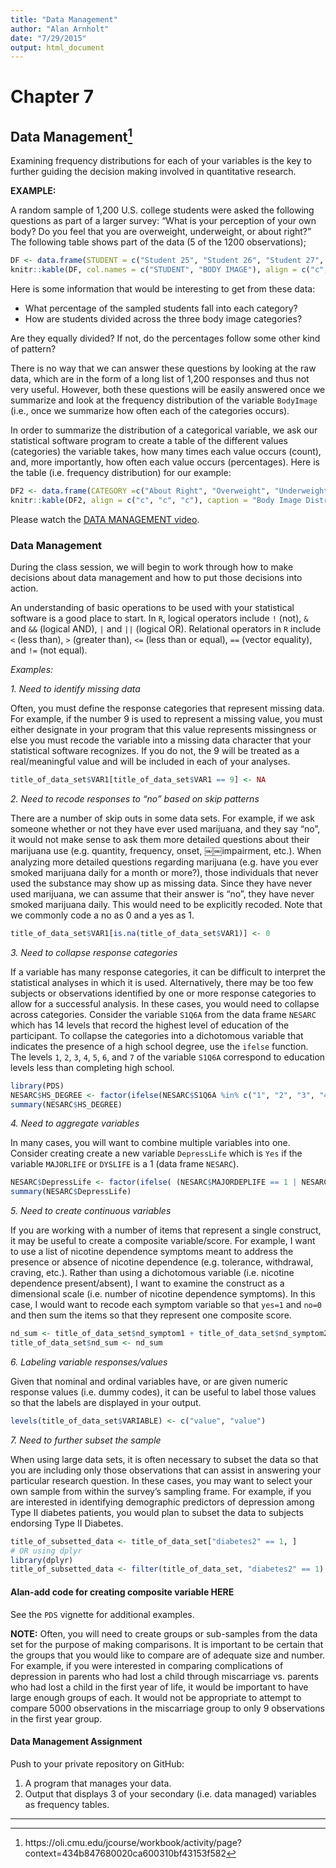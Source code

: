 ```yaml
---
title: "Data Management"
author: "Alan Arnholt"
date: "7/29/2015"
output: html_document
---
```


# Chapter 7
## Data Management^[https://oli.cmu.edu/jcourse/workbook/activity/page?context=434b847680020ca600310bf43153f582]

Examining frequency distributions for each of your variables is the key to further guiding the decision making involved in quantitative research.

**EXAMPLE:**

A random sample of 1,200 U.S. college students were asked the following questions as part of a larger survey: “What is your perception of your own body? Do you feel that you are overweight, underweight, or about right?”  The following table shows part of the data (5 of the 1200 observations);

```r
DF <- data.frame(STUDENT = c("Student 25", "Student 26", "Student 27", "Student 28", "Student 29"), BodyImage = c("Overweight", "About Right", "Underweight", "About Right", "About Right"))
knitr::kable(DF, col.names = c("STUDENT", "BODY IMAGE"), align = c("c","c"))
```

Here is some information that would be interesting to get from these data:

* What percentage of the sampled students fall into each category?
* How are students divided across the three body image categories?

Are they equally divided? If not, do the percentages follow some other kind of pattern?

There is no way that we can answer these questions by looking at the raw data, which are in the form of a long list of 1,200 responses and thus not very useful. However, both these questions will be easily answered once we summarize and look at the frequency distribution of the variable `BodyImage` (i.e., once we summarize how often each of the categories occurs).

In order to summarize the distribution of a categorical variable, we ask our statistical software program to create a table of the different values (categories) the variable takes, how many times each value occurs (count), and, more importantly, how often each value occurs (percentages). Here is the table (i.e. frequency distribution) for our example:

```r
DF2 <- data.frame(CATEGORY =c("About Right", "Overweight", "Underweight", "Total"), COUNT = c(855, 235, 110, 1200), PERCENTAGE = c("71.3%", "19.6%", "9.2%", "100%"))
knitr::kable(DF2, align = c("c", "c", "c"), caption = "Body Image Distribution")
```

Please watch the [DATA MANAGEMENT video](https://www.youtube.com/watch?v=thGk4CUEXQ8&index=53&list=PLDEF0B9CBD27AD37E).

### Data Management

During the class session, we will begin to work through how to make decisions about data management and how to put those decisions into action.

An understanding of basic operations to be used with your statistical software is a good place to start.  In `R`, logical operators include `!` (not), `&` and `&&` (logical AND), `|` and `||` (logical OR).  Relational operators in `R` include `<` (less than), `>` (greater than), `<=` (less than or equal), `==` (vector equality), and `!=` (not equal).

*Examples:*

*1. Need to identify missing data*

Often, you must define the response categories that represent missing data. For example, if the number 9 is used to represent a missing value, you must either designate in your program that this value represents missingness or else you must recode the variable into a missing data character that your statistical software recognizes. If you do not, the 9 will be treated as a real/meaningful value and will be included in each of your analyses.

```r
title_of_data_set$VAR1[title_of_data_set$VAR1 == 9] <- NA
```

*2. Need to recode responses to “no” based on skip patterns*

There are a number of skip outs in some data sets. For example, if we ask someone whether or not they have ever used marijuana, and they say “no”, it would not make sense to ask them more detailed questions about their marijuana use (e.g. quantity, frequency, onset, ￼￼impairment, etc.). When analyzing more detailed questions regarding marijuana (e.g. have you ever smoked marijuana daily for a month or more?), those individuals that never used the substance may show up as missing data. Since they have never used marijuana, we can assume that their answer is “no”, they have never smoked marijuana daily. This would need to be explicitly recoded. Note that we commonly code a no as 0 and a yes as 1.

```r
title_of_data_set$VAR1[is.na(title_of_data_set$VAR1)] <- 0
```

*3. Need to collapse response categories*

If a variable has many response categories, it can be difficult to interpret the statistical analyses in which it is used. Alternatively, there may be too few subjects or observations identified by one or more response categories to allow for a successful analysis. In these cases, you would need to collapse across categories. Consider the variable `S1Q6A` from the data frame `NESARC` which has 14 levels that record the highest level of education of the participant. To collapse the categories into a dichotomous variable that indicates the presence of a high school degree, use the `ifelse` function. The levels `1`, `2`, `3`, `4`, `5`, `6`, and `7` of the variable `S1Q6A` correspond to education levels less than completing high school.

```r
library(PDS)
NESARC$HS_DEGREE <- factor(ifelse(NESARC$S1Q6A %in% c("1", "2", "3", "4", "5", "6", "7"), "No", "Yes"))
summary(NESARC$HS_DEGREE)
```

*4. Need to aggregate variables*

In many cases, you will want to combine multiple variables into one. Consider creating create a new variable `DepressLife` which is `Yes` if the variable `MAJORLIFE` or `DYSLIFE` is a 1 (data frame `NESARC`).

```r
NESARC$DepressLife <- factor(ifelse( (NESARC$MAJORDEPLIFE == 1 | NESARC$DYSLIFE == 1), "Yes", "No"))
summary(NESARC$DepressLife)
```

*5. Need to create continuous variables*

If you are working with a number of items that represent a single construct, it may be useful to create a composite variable/score. For example, I want to use a list of nicotine dependence symptoms meant to address the presence or absence of nicotine dependence (e.g. tolerance, withdrawal, craving, etc.). Rather than using a dichotomous variable (i.e. nicotine dependence present/absent), I want to examine the construct as a dimensional scale (i.e. number of nicotine dependence symptoms). In this case, I would want to recode each symptom variable so that `yes=1` and `no=0` and then sum the items so that they represent one composite score.

```r
nd_sum <- title_of_data_set$nd_symptom1 + title_of_data_set$nd_symptom2 + title_of_data_set$nd_symptom3
title_of_data_set$nd_sum <- nd_sum
```

*6. Labeling variable responses/values*

Given that nominal and ordinal variables have, or are given numeric response values (i.e. dummy codes), it can be useful to label those values so that the labels are displayed in your output.

```r
levels(title_of_data_set$VARIABLE) <- c("value", "value")
```

*7. Need to further subset the sample*

When using large data sets, it is often necessary to subset the data so that you are including only those observations that can assist in answering your particular research question. In these cases, you may want to select your own sample from within the survey’s sampling frame. For example, if you are interested in identifying demographic predictors of depression among Type II diabetes patients, you would plan to subset the data to subjects endorsing Type II Diabetes.

```r
title_of_subsetted_data <- title_of_data_set["diabetes2" == 1, ]
# OR using dplyr
library(dplyr)
title_of_subsetted_data <- filter(title_of_data_set, "diabetes2" == 1)
```

#### Alan-add code for creating composite variable HERE

See the `PDS` vignette for additional examples.

**NOTE:** Often, you will need to create groups or sub-samples from the data set for the purpose of making comparisons. It is important to be certain that the groups that you would like to compare are of adequate size and number. For example, if you were interested in comparing complications of depression in parents who had lost a child through miscarriage vs. parents who had lost a child in the first year of life, it would be important to have large enough groups of each. It would not be appropriate to attempt to compare 5000 observations in the miscarriage group to only 9 observations in the first year group.

#### Data Management Assignment

Push to your private repository on GitHub: 

1. A program that manages your data.
2. Output that displays 3 of your secondary (i.e. data managed) variables as frequency tables.


------------------------------